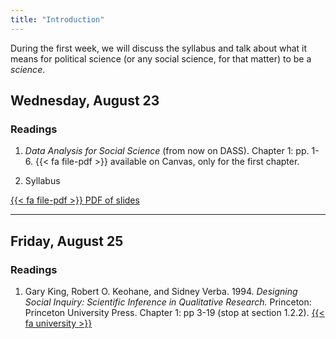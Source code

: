 ```yaml
---
title: "Introduction"
---
```


During the first week, we will discuss the syllabus and talk about what it means for political science (or any social science, for that matter) to be a *science*.

## Wednesday, August 23

### Readings

1. *Data Analysis for Social Science* (from now on DASS). Chapter 1: pp. 1-6. {{< fa file-pdf >}} available on Canvas, only for the first chapter.

2. Syllabus


[<span class="btn btn-danger">{{< fa file-pdf >}} PDF of slides </span></p>](/data/1_Introduction.pdf)


---

## Friday, August 25

### Readings

1. Gary King, Robert O. Keohane, and Sidney Verba. 1994. *Designing Social Inquiry: Scientific Inference in Qualitative Research.* Princeton: Princeton University Press. Chapter 1: pp 3-19 (stop at section 1.2.2). [{{< fa university >}}](https://search.ebscohost.com/login.aspx?direct=true&AuthType=shib&db=sih&AN=77942604&site=eds-live&scope=site&custid=asc1)
 

